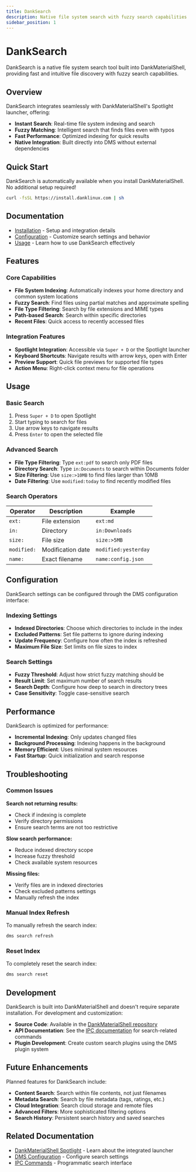 ```yaml
---
title: DankSearch
description: Native file system search with fuzzy search capabilities
sidebar_position: 1
---
```


# DankSearch

DankSearch is a native file system search tool built into DankMaterialShell, providing fast and intuitive file discovery with fuzzy search capabilities.

## Overview

DankSearch integrates seamlessly with DankMaterialShell's Spotlight launcher, offering:

- **Instant Search**: Real-time file system indexing and search
- **Fuzzy Matching**: Intelligent search that finds files even with typos
- **Fast Performance**: Optimized indexing for quick results
- **Native Integration**: Built directly into DMS without external dependencies

## Quick Start

DankSearch is automatically available when you install DankMaterialShell. No additional setup required!

```bash
curl -fsSL https://install.danklinux.com | sh
```

## Documentation

- [Installation](installation) - Setup and integration details
- [Configuration](configuration) - Customize search settings and behavior
- [Usage](usage) - Learn how to use DankSearch effectively

## Features

### Core Capabilities

- **File System Indexing**: Automatically indexes your home directory and common system locations
- **Fuzzy Search**: Find files using partial matches and approximate spelling
- **File Type Filtering**: Search by file extensions and MIME types
- **Path-based Search**: Search within specific directories
- **Recent Files**: Quick access to recently accessed files

### Integration Features

- **Spotlight Integration**: Accessible via `Super + D` or the Spotlight launcher
- **Keyboard Shortcuts**: Navigate results with arrow keys, open with Enter
- **Preview Support**: Quick file previews for supported file types
- **Action Menu**: Right-click context menu for file operations

## Usage

### Basic Search

1. Press `Super + D` to open Spotlight
2. Start typing to search for files
3. Use arrow keys to navigate results
4. Press `Enter` to open the selected file

### Advanced Search

- **File Type Filtering**: Type `ext:pdf` to search only PDF files
- **Directory Search**: Type `in:Documents` to search within Documents folder
- **Size Filtering**: Use `size:>10MB` to find files larger than 10MB
- **Date Filtering**: Use `modified:today` to find recently modified files

### Search Operators

| Operator | Description | Example |
|----------|-------------|---------|
| `ext:` | File extension | `ext:md` |
| `in:` | Directory | `in:Downloads` |
| `size:` | File size | `size:>5MB` |
| `modified:` | Modification date | `modified:yesterday` |
| `name:` | Exact filename | `name:config.json` |

## Configuration

DankSearch settings can be configured through the DMS configuration interface:

### Indexing Settings

- **Indexed Directories**: Choose which directories to include in the index
- **Excluded Patterns**: Set file patterns to ignore during indexing
- **Update Frequency**: Configure how often the index is refreshed
- **Maximum File Size**: Set limits on file sizes to index

### Search Settings

- **Fuzzy Threshold**: Adjust how strict fuzzy matching should be
- **Result Limit**: Set maximum number of search results
- **Search Depth**: Configure how deep to search in directory trees
- **Case Sensitivity**: Toggle case-sensitive search

## Performance

DankSearch is optimized for performance:

- **Incremental Indexing**: Only updates changed files
- **Background Processing**: Indexing happens in the background
- **Memory Efficient**: Uses minimal system resources
- **Fast Startup**: Quick initialization and search response

## Troubleshooting

### Common Issues

**Search not returning results:**
- Check if indexing is complete
- Verify directory permissions
- Ensure search terms are not too restrictive

**Slow search performance:**
- Reduce indexed directory scope
- Increase fuzzy threshold
- Check available system resources

**Missing files:**
- Verify files are in indexed directories
- Check excluded patterns settings
- Manually refresh the index

### Manual Index Refresh

To manually refresh the search index:

```bash
dms search refresh
```

### Reset Index

To completely reset the search index:

```bash
dms search reset
```

## Development

DankSearch is built into DankMaterialShell and doesn't require separate installation. For development and customization:

- **Source Code**: Available in the [DankMaterialShell repository](https://github.com/AvengeMedia/DankMaterialShell)
- **API Documentation**: See the [IPC documentation](/docs/dankmaterialshell/keybinds-ipc) for search-related commands
- **Plugin Development**: Create custom search plugins using the DMS plugin system

## Future Enhancements

Planned features for DankSearch include:

- **Content Search**: Search within file contents, not just filenames
- **Metadata Search**: Search by file metadata (tags, ratings, etc.)
- **Cloud Integration**: Search cloud storage and remote files
- **Advanced Filters**: More sophisticated filtering options
- **Search History**: Persistent search history and saved searches

## Related Documentation

- [DankMaterialShell Spotlight](/docs/dankmaterialshell/overview) - Learn about the integrated launcher
- [DMS Configuration](/docs/dankmaterialshell/advanced-configuration) - Configure search settings
- [IPC Commands](/docs/dankmaterialshell/keybinds-ipc) - Programmatic search interface
